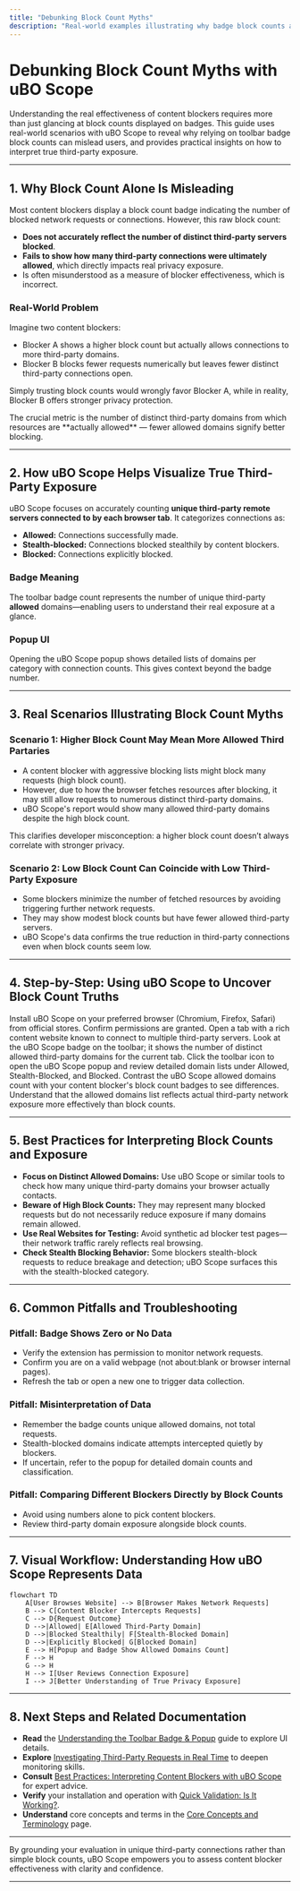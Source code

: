 ```yaml
---
title: "Debunking Block Count Myths"
description: "Real-world examples illustrating why badge block counts are an unreliable indicator of content blocker effectiveness, using uBO Scope to visualize true third-party exposure."
---
```


# Debunking Block Count Myths with uBO Scope

Understanding the real effectiveness of content blockers requires more than just glancing at block counts displayed on badges. This guide uses real-world scenarios with uBO Scope to reveal why relying on toolbar badge block counts can mislead users, and provides practical insights on how to interpret true third-party exposure.

---

## 1. Why Block Count Alone Is Misleading

Most content blockers display a block count badge indicating the number of blocked network requests or connections. However, this raw block count:

- **Does not accurately reflect the number of distinct third-party servers blocked**.
- **Fails to show how many third-party connections were ultimately allowed**, which directly impacts real privacy exposure.
- Is often misunderstood as a measure of blocker effectiveness, which is incorrect.

### Real-World Problem

Imagine two content blockers:

- Blocker A shows a higher block count but actually allows connections to more third-party domains.
- Blocker B blocks fewer requests numerically but leaves fewer distinct third-party connections open.

Simply trusting block counts would wrongly favor Blocker A, while in reality, Blocker B offers stronger privacy protection.

<Tip>
The crucial metric is the number of distinct third-party domains from which resources are **actually allowed** — fewer allowed domains signify better blocking.
</Tip>

---

## 2. How uBO Scope Helps Visualize True Third-Party Exposure

uBO Scope focuses on accurately counting **unique third-party remote servers connected to by each browser tab**. It categorizes connections as:

- **Allowed:** Connections successfully made.
- **Stealth-blocked:** Connections blocked stealthily by content blockers.
- **Blocked:** Connections explicitly blocked.

### Badge Meaning

The toolbar badge count represents the number of unique third-party **allowed** domains—enabling users to understand their real exposure at a glance.

### Popup UI

Opening the uBO Scope popup shows detailed lists of domains per category with connection counts. This gives context beyond the badge number.

---

## 3. Real Scenarios Illustrating Block Count Myths

### Scenario 1: Higher Block Count May Mean More Allowed Third Partaries

- A content blocker with aggressive blocking lists might block many requests (high block count).
- However, due to how the browser fetches resources after blocking, it may still allow requests to numerous distinct third-party domains.
- uBO Scope's report would show many allowed third-party domains despite the high block count.

This clarifies developer misconception: a higher block count doesn’t always correlate with stronger privacy.

### Scenario 2: Low Block Count Can Coincide with Low Third-Party Exposure

- Some blockers minimize the number of fetched resources by avoiding triggering further network requests.
- They may show modest block counts but have fewer allowed third-party servers.
- uBO Scope's data confirms the true reduction in third-party connections even when block counts seem low.

---

## 4. Step-by-Step: Using uBO Scope to Uncover Block Count Truths

<Steps>
<Step title="Install and Enable uBO Scope">
Install uBO Scope on your preferred browser (Chromium, Firefox, Safari) from official stores. Confirm permissions are granted.
</Step>
<Step title="Browse a Website of Your Choice">
Open a tab with a rich content website known to connect to multiple third-party servers.
</Step>
<Step title="Observe Toolbar Badge">
Look at the uBO Scope badge on the toolbar; it shows the number of distinct allowed third-party domains for the current tab.
</Step>
<Step title="Open the Extension Popup">
Click the toolbar icon to open the uBO Scope popup and review detailed domain lists under Allowed, Stealth-Blocked, and Blocked.
</Step>
<Step title="Compare with Content Blocker Block Counts">
Contrast the uBO Scope allowed domains count with your content blocker's block count badges to see differences.
</Step>
<Step title="Interpret the True Exposure">
Understand that the allowed domains list reflects actual third-party network exposure more effectively than block counts.
</Step>
</Steps>

---

## 5. Best Practices for Interpreting Block Counts and Exposure

- **Focus on Distinct Allowed Domains:** Use uBO Scope or similar tools to check how many unique third-party domains your browser actually contacts.
- **Beware of High Block Counts:** They may represent many blocked requests but do not necessarily reduce exposure if many domains remain allowed.
- **Use Real Websites for Testing:** Avoid synthetic ad blocker test pages—their network traffic rarely reflects real browsing.
- **Check Stealth Blocking Behavior:** Some blockers stealth-block requests to reduce breakage and detection; uBO Scope surfaces this with the stealth-blocked category.

---

## 6. Common Pitfalls and Troubleshooting

### Pitfall: Badge Shows Zero or No Data

- Verify the extension has permission to monitor network requests.
- Confirm you are on a valid webpage (not about:blank or browser internal pages).
- Refresh the tab or open a new one to trigger data collection.

### Pitfall: Misinterpretation of Data

- Remember the badge counts unique allowed domains, not total requests.
- Stealth-blocked domains indicate attempts intercepted quietly by blockers.
- If uncertain, refer to the popup for detailed domain counts and classification.

### Pitfall: Comparing Different Blockers Directly by Block Counts

- Avoid using numbers alone to pick content blockers.
- Review third-party domain exposure alongside block counts.

---

## 7. Visual Workflow: Understanding How uBO Scope Represents Data

```mermaid
flowchart TD
    A[User Browses Website] --> B[Browser Makes Network Requests]
    B --> C[Content Blocker Intercepts Requests]
    C --> D{Request Outcome}
    D -->|Allowed| E[Allowed Third-Party Domain]
    D -->|Blocked Stealthily| F[Stealth-Blocked Domain]
    D -->|Explicitly Blocked| G[Blocked Domain]
    E --> H[Popup and Badge Show Allowed Domains Count]
    F --> H
    G --> H
    H --> I[User Reviews Connection Exposure]
    I --> J[Better Understanding of True Privacy Exposure]
```

---

## 8. Next Steps and Related Documentation

- **Read** the [Understanding the Toolbar Badge & Popup](/guides/getting-started-with-ubo-scope/understanding-badge-and-popup) guide to explore UI details.
- **Explore** [Investigating Third-Party Requests in Real Time](/guides/exploring-network-insight-workflows/investigating-third-party-requests) to deepen monitoring skills.
- **Consult** [Best Practices: Interpreting Content Blockers with uBO Scope](/guides/exploring-network-insight-workflows/best-practices-content-blockers) for expert advice.
- **Verify** your installation and operation with [Quick Validation: Is It Working?](/getting-started/first-steps-usage-validation/quick-verification).
- **Understand** core concepts and terms in the [Core Concepts and Terminology](/overview/intro-core-concepts/core-terminology) page.

---

By grounding your evaluation in unique third-party connections rather than simple block counts, uBO Scope empowers you to assess content blocker effectiveness with clarity and confidence.

---